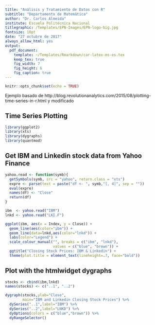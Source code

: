 ```yaml
---
title: "Análisis y Tratamiento de Datos con R"
subtitle: "Departamento de Matemática"
author: "Dr. Carlos Almeida"
institute: Escuela Politécnica Nacional
titlegraphic: /Templates/EPN-Images/EPN-logo-big.jpg
fontsize: 10pt
date: "27 octubre de 2017"
always_allow_html: yes
output: 
  pdf_document:
    template: ~/Templates/Rmarkdown/car-latex-ms-es.tex
    keep_tex: true
    fig_width: 7
    fig_height: 6
    fig_caption: true
---
```


```r
knitr::opts_chunk$set(echo = TRUE)
```


Ejemplo basado de http://blog.revolutionanalytics.com/2015/08/plotting-time-series-in-r.html y modificado

## Time Series Plotting
```r
library(ggplot2)
library(xts)
library(dygraphs)
library(quantmod)
```

## Get IBM and Linkedin stock data from Yahoo Finance

```r
yahoo.read <- function(symb){
  getSymbols(symb, src = "yahoo", return.class = "xts")
  expre <- parse(text = paste("df <- ", symb,"[, 4]", sep = ""))
  eval(expre)
  names(df) <- "Close"
  return(df)
}

ibm  <- yahoo.read("IBM")
lnkd <- yahoo.read("LKI.F")

ggplot(ibm, aes(x = Index, y = Close)) + 
  geom_line(aes(color="ibm")) +
  geom_line(data=lnkd,aes(color="lnkd")) +
  labs(color="Legend") +
  scale_colour_manual("", breaks = c("ibm", "lnkd"),
                      values = c("blue", "brown")) +
  ggtitle("Closing Stock Prices: IBM & Linkedin") + 
  theme(plot.title = element_text(lineheight=.7, face="bold"))
```

## Plot with the htmlwidget dygraphs


```r
stocks <- cbind(ibm,lnkd)
names(stocks) <- c("..1", "..2")

dygraph(stocks,ylab="Close", 
        main="IBM and Linkedin Closing Stock Prices") %>%
  dySeries("..1",label="IBM") %>%
  dySeries("..2",label="LNKD") %>%
  dyOptions(colors = c("blue","brown")) %>%
  dyRangeSelector()
```



